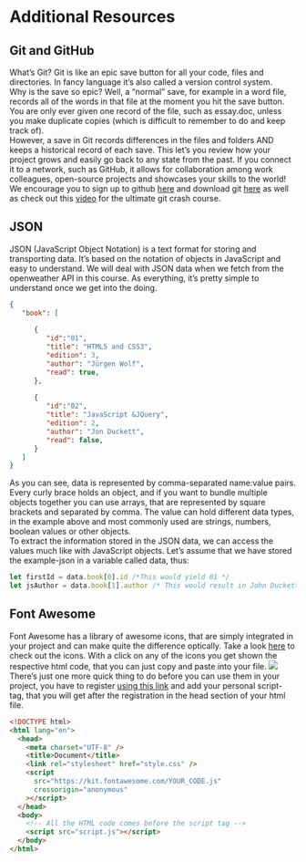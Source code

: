 # Additional Resources

## Git and GitHub
What's Git? Git is like an epic save button for all your code, files and directories. In fancy language it's also called a version control system.  
Why is the save so epic? Well, a "normal" save, for example in a word file, records all of the words in that file at the moment you hit the save button. You are only ever given one record of the file, such as essay.doc, unless you make duplicate copies (which is difficult to remember to do and keep track of).  
However, a save in Git records differences in the files and folders AND keeps a historical record of each save. This let's you review how your project grows and easily go back to any state from the past. If you connect it to a network, such as GitHub, it allows for collaboration among work colleagues, open-source projects and showcases your skills to the world!  
We encourage you to sign up to github [here](https://github.com/) and download git [here](https://git-scm.com/downloads) as well as check out this [video](https://www.youtube.com/watch?v=SWYqp7iY_Tc) for the ultimate git crash course.  

## JSON
JSON (JavaScript Object Notation) is a text format for storing and transporting data. It's based on the notation of objects in JavaScript and easy to understand. We will deal with JSON data when we fetch from the openweather API in this course. As everything, it's pretty simple to understand once we get into the doing.  
```json
{
   "book": [
	
      {
         "id":"01",
         "title": "HTML5 and CSS3",
         "edition": 3,
         "author": "Jürgen Wolf",
         "read": true,
      },
	
      {
         "id":"02",
         "title": "JavaScript &JQuery",
         "edition": 2,
         "author": "Jon Duckett",
         "read": false,
      }
   ]
}
```
As you can see, data is represented by comma-separated name:value pairs. Every curly brace holds an object, and if you want to bundle multiple objects together you can use arrays, that are represented by square brackets and separated by comma. The value can hold different data types, in the example above and most commonly used are strings, numbers, boolean values or other objects.  
To extract the information stored in the JSON data, we can access the values much like with JavaScript objects. Let's assume that we have stored the example-json in a variable called data, thus:   
```javascript
let firstId = data.book[0].id /*This would yield 01 */
let jsAuthor = data.book[1].author /* This would result in John Duckett */  
```
## Font Awesome
Font Awesome has a library of awesome icons, that are simply integrated in your project and can make quite the difference optically.
Take a look [here](https://fontawesome.com/search?m=free) to check out the icons. With a click on any of the icons you get shown the respective html code, that you can just copy and paste into your file.
![](assets/font-awesome.png)
There's just one more quick thing to do before you can use them in your project, you have to register [using this link](https://fontawesome.com/v6/docs/web/setup/get-started) and add your personal script-tag, that you will get after the registration in the head section of your html file.
```html
<!DOCTYPE html>
<html lang="en">
  <head>
    <meta charset="UTF-8" />
    <title>Document</title>
    <link rel="stylesheet" href="style.css" />
    <script
      src="https://kit.fontawesome.com/YOUR_CODE.js"
      crossorigin="anonymous"
    ></script>
  </head>
  <body>
    <!-- All the HTML code comes before the script tag -->
    <script src="script.js"></script>
  </body>
</html>
```
